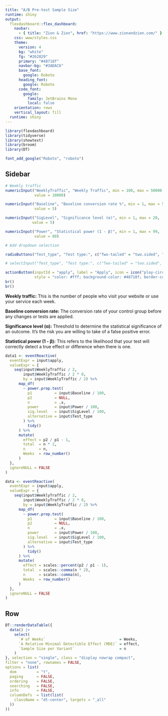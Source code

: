 ```yaml
---
title: "A/B Pre-test Sample Size"
runtime: shiny
output: 
  flexdashboard::flex_dashboard:
    navbar:
      - { title: "Zion & Zion", href: "https://www.zionandzion.com/" }
    css: www/styles.css
    theme:
      version: 4
      bg: "white"
      fg: "#262829" 
      primary: "#48718f"
      navbar-bg: "#3ADAC6"
      base_font: 
        google: Roboto
      heading_font:
        google: Roboto
      code_font:
        google: 
          family: JetBrains Mono
          local: false
    orientation: rows
    vertical_layout: fill
  runtime: shiny
---
```


```r
library(flexdashboard)
library(tidyverse)
library(showtext)
library(broom)
library(DT)

font_add_google("Roboto", "roboto")
```


Sidebar {.sidebar data-width="350" data-height="500"}
-----------------------------------------------------------------------

```r

# Weekly traffic
numericInput("WeeklyTraffic", "Weekly Traffic", min = 100, max = 50000, 
             value = 10000)

numericInput("Baseline", "Baseline conversion rate %", min = 1, max = 50, 
             value = 5)

numericInput("SigLevel", "Significance level (α)", min = 1, max = 20, 
            value = 5)

numericInput("Power", "Statistical power (1 - β)", min = 1, max = 99, 
             value = 80)

# Add dropdown selection

radioButtons("Test_type", "Test type:", c("Two-tailed" = "two.sided", "One-tailed" = "one.sided"), selected = "two.sided")

# selectInput("Test_type", "Test type:", c("Two-tailed" = "two.sided", "One-tailed" = "one.sided"), selected = "two.sided")

actionButton(inputId = "apply", label = "Apply", icon = icon("play-circle-fill"), 
             style = "color: #fff; background-color: #48718f; border-color: #48718f; font-family: roboto; font-size: 14px; font-weight: bold; line-height: 1.5; border-radius: 0.25rem; padding: 0.375rem 0.75rem; transition: color 0.15s ease-in-out, background-color 0.15s ease-in-out, border-color 0.15s ease-in-out, box-shadow 0.15s ease-in-out; cursor: pointer;  white-space: nowrap; vertical-align: middle; user-select: none; border: 1px solid transparent;")
br()
br()
```

**Weekly traffic:** This is the number of people who visit your website or use your service each week.

**Baseline conversion rate:** The conversion rate of your control group before any changes or tests are applied.

**Significance level (α):** Threshold to determine the statistical significance of an outcome. It's the risk you are willing to take of a false positive error.

**Statistical power (1 - β):** This refers to the likelihood that your test will correctly detect a true effect or difference when there is one.


```r
data1 <- eventReactive(
  eventExpr = input$apply,
  valueExpr = {
    seq(input$WeeklyTraffic / 2,
        input$WeeklyTraffic / 2 * 8,
        by = input$WeeklyTraffic / 2) %>%
      map_df(
        ~ power.prop.test(
          p1          = input$Baseline / 100,
          p2          = NULL,
          n           = .x,
          power       = input$Power / 100,
          sig.level   = input$SigLevel / 100,
          alternative = input$Test_type
        ) %>%
          tidy()
      ) %>%
      mutate(
        effect = p2 / p1 - 1,
        total  = n * 2,
        n      = n,
        Weeks  = row_number()
      )
  },
  ignoreNULL = FALSE
)

data <- eventReactive(
  eventExpr = input$apply,
  valueExpr = {
    seq(input$WeeklyTraffic / 2,
        input$WeeklyTraffic / 2 * 8,
        by = input$WeeklyTraffic / 2) %>%
      map_df(
        ~ power.prop.test(
          p1          = input$Baseline / 100,
          p2          = NULL,
          n           = .x,
          power       = input$Power / 100,
          sig.level   = input$SigLevel / 100,
          alternative = input$Test_type
        ) %>%
          tidy()
      ) %>%
      mutate(
        effect = scales::percent(p2 / p1 - 1),
        total  = scales::comma(n * 2),
        n      = scales::comma(n),
        Weeks  = row_number()
      )
  },
  ignoreNULL = FALSE
)

```


Row
-----------------------------------------------------------------------

```r
DT::renderDataTable({
  data() |>
    select(
      `# of Weeks`                                 = Weeks,
      `A Relative Minimal Detectible Effect (MDE)` = effect,
      `Sample Size per Variant`                    = n
    )
}, selection = "single", class = "display nowrap compact",
filter = "none", rownames = FALSE,
options = list(
  dom         = "t",
  paging      = FALSE,
  ordering    = FALSE,
  searching   = FALSE,
  info        = FALSE,
  columnDefs  = list(list(
    className = "dt-center", targets = "_all"
  ))
))
```



